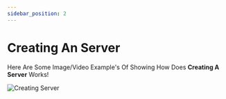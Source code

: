 ```yaml
---
sidebar_position: 2
---
```


# Creating An Server
Here Are Some Image/Video Example's Of Showing How Does **Creating A Server** Works!

![Creating Server](/img/Creating-Server.gif)